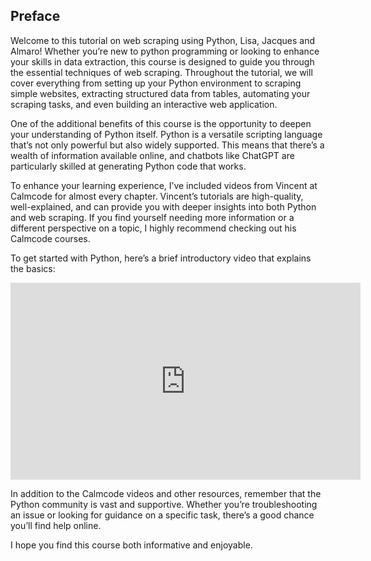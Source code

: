 ## Preface {.unnumbered}

Welcome to this tutorial on web scraping using Python, Lisa, Jacques and Almaro! Whether you're new to python programming or looking to enhance your skills in data extraction, this course is designed to guide you through the essential techniques of web scraping. Throughout the tutorial, we will cover everything from setting up your Python environment to scraping simple websites, extracting structured data from tables, automating your scraping tasks, and even building an interactive web application.

One of the additional benefits of this course is the opportunity to deepen your understanding of Python itself. Python is a versatile scripting language that’s not only powerful but also widely supported. This means that there's a wealth of information available online, and chatbots like ChatGPT are particularly skilled at generating Python code that works.

To enhance your learning experience, I’ve included videos from Vincent at Calmcode for almost every chapter. Vincent’s tutorials are high-quality, well-explained, and can provide you with deeper insights into both Python and web scraping. If you find yourself needing more information or a different perspective on a topic, I highly recommend checking out his Calmcode courses.

To get started with Python, here's a brief introductory video that explains the basics:

<iframe width="560" height="315" src="https://www.youtube.com/embed/x7X9w_GIm1s?si=YeaSleUxKTaom9w6&amp;controls=0" title="YouTube video player" frameborder="0" allow="accelerometer; autoplay; clipboard-write; encrypted-media; gyroscope; picture-in-picture; web-share" referrerpolicy="strict-origin-when-cross-origin" allowfullscreen></iframe>

In addition to the Calmcode videos and other resources, remember that the Python community is vast and supportive. Whether you’re troubleshooting an issue or looking for guidance on a specific task, there’s a good chance you’ll find help online.

I hope you find this course both informative and enjoyable.